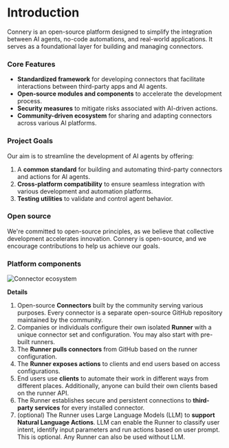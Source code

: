 # Introduction

Connery is an open-source platform designed to simplify the integration between AI agents, no-code automations, and real-world applications. It serves as a foundational layer for building and managing connectors.

### Core Features

- **Standardized framework** for developing connectors that facilitate interactions between third-party apps and AI agents.
- **Open-source modules and components** to accelerate the development process.
- **Security measures** to mitigate risks associated with AI-driven actions.
- **Community-driven ecosystem** for sharing and adapting connectors across various AI platforms.

### Project Goals

Our aim is to streamline the development of AI agents by offering:

1. A **common standard** for building and automating third-party connectors and actions for AI agents.
2. **Cross-platform compatibility** to ensure seamless integration with various development and automation platforms.
3. **Testing utilities** to validate and control agent behavior.

### Open source

We're committed to open-source principles, as we believe that collective development accelerates innovation. Connery is open-source, and we encourage contributions to help us achieve our goals.

### Platform components

![Connector ecosystem](/img/connery-connector-ecosystem.png)

**Details**

1. Open-source **Connectors** built by the community serving various purposes. Every connector is a separate open-source GitHub repository maintained by the community.
2. Companies or individuals configure their own isolated **Runner** with a unique connector set and configuration. You may also start with pre-built runners.
3. The **Runner pulls connectors** from GitHub based on the runner configuration.
4. The **Runner exposes actions** to clients and end users based on access configurations.
5. End users use **clients** to automate their work in different ways from different places. Additionally, anyone can build their own clients based on the runner API.
6. The Runner establishes secure and persistent connections to **third-party services** for every installed connector.
7. (optional) The Runner uses Large Language Models (LLM) to **support Natural Language Actions**. LLM can enable the Runner to classify user intent, identify input parameters and run actions based on user prompt. This is optional. Any Runner can also be used without LLM.

